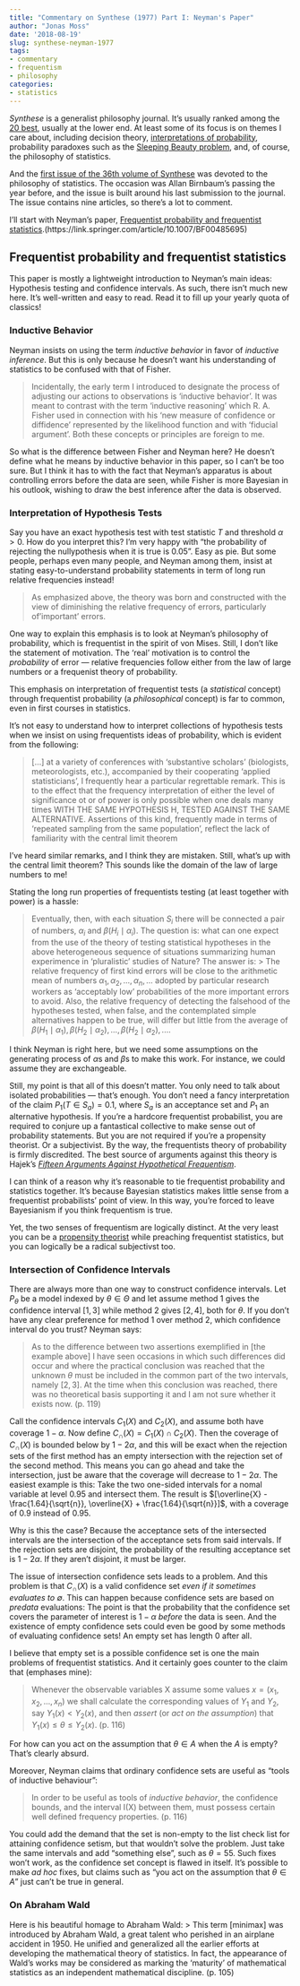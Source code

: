 ```yaml
---
title: "Commentary on Synthese (1977) Part I: Neyman's Paper"
author: "Jonas Moss"
date: '2018-08-19'
slug: synthese-neyman-1977
tags:
- commentary
- frequentism
- philosophy
categories:
- statistics
---
```

*Synthese* is a generalist philosophy journal. It's usually ranked among the [20 best](http://leiterreports.typepad.com/blog/2015/09/the-top-20-general-philosophy-journals-2015.html), usually at the lower end. At least some of its focus is on themes I care about, including decision theory, [interpretations of probability](https://link.springer.com/content/pdf/10.1007/s11229-006-9138-5.pdf), probability paradoxes such as the [Sleeping Beauty problem](https://en.wikipedia.org/wiki/Sleeping_Beauty_problem), and, of course, the philosophy of statistics. 

And the [first issue of the 36th volume of Synthese](https://link.springer.com/journal/11229/36/1/page/1) was devoted to the philosophy of statistics. The occasion was Allan Birnbaum's passing the year before, and the issue is built around his last submission to the journal. The issue contains nine articles, so there's a lot to comment. 

I'll start with Neyman's paper, [Frequentist probability and frequentist statistics].(https://link.springer.com/article/10.1007/BF00485695)

## Frequentist probability and frequentist statistics
This paper is mostly a lightweight introduction to Neyman's main ideas: Hypothesis testing and confidence intervals. As such, there isn't much new here. It's well-written and easy to read. Read it to fill up your yearly quota of classics!

### Inductive Behavior
Neyman insists on using the term *inductive behavior* in favor of *inductive inference*. But this is only because he doesn't want his understanding of statistics to be confused with that of Fisher. 

> Incidentally, the early term I introduced to designate the process of adjusting our actions to observations is 'inductive behavior'. It was meant to contrast with the term 'inductive reasoning' which R. A. Fisher used in connection with his 'new measure of confidence or diffidence' represented by the likelihood function and with 'fiducial argument'. Both these concepts or principles are foreign to me.

So what is the difference between Fisher and Neyman here? He doesn't define what he means by inductive behavior in this paper, so I can't be too sure. But I think it has to with the fact that Neyman's apparatus is about controlling errors before the data are seen, while Fisher is more Bayesian in his outlook, wishing to draw the best inference after the data is observed. 

### Interpretation of Hypothesis Tests
Say you have an exact hypothesis test with test statistic $T$ and threshold $\alpha>0$. How do you interpret this? I'm very happy with "the probability of rejecting the nullypothesis when it is true is  $0.05$". Easy as pie. But some people, perhaps even many people, and Neyman among them, insist at stating easy-to-understand probability statements in term of long run relative frequencies instead!

> As emphasized above, the theory was born and constructed with the view of diminishing the relative frequency of errors, particularly of'important' errors.

One way to explain this emphasis is to look at Neyman's philosophy of probability, which is frequentist in the spirit of von Mises. Still, I don't like the statement of motivation. The 'real' motivation is to control the *probability* of error --- relative frequencies follow either from the law of large numbers or a frequenist theory of probability. 

This emphasis on interpretation of frequentist tests (a *statistical* concept) through frequentist probability (a *philosophical* concept) is far to common, even in first courses in statistics. 

It's not easy to understand how to interpret collections of hypothesis tests when we insist on using frequentists ideas of probability, which is evident from the following:

> [...] at a variety of conferences with 'substantive scholars' (biologists, meteorologists, etc.), accompanied by their cooperating 'applied statisticians', I frequently hear a particular regrettable remark. This is to the effect that the frequency interpretation of either the level of significance ot or of power is only possible when one deals many times WITH THE SAME   HYPOTHESIS H, TESTED AGAINST THE SAME ALTERNATIVE. Assertions of this kind, frequently made in terms of 'repeated sampling from the same population', reflect the lack of familiarity with the central limit theorem

I've heard similar remarks, and I think they are mistaken. Still, what's up with the central limit theorem? This sounds like the domain of the law of large numbers to me!

Stating the long run properties of frequentists testing (at least together with power) is a hassle:

>Eventually, then, with each situation $S_i$ there will be connected a pair of numbers, $\alpha_i$ and $\beta(H_i \mid \alpha_i)$. The question is: what can one expect from the use of the theory of testing statistical hypotheses in the above heterogeneous sequence of situations summarizing human experimence in 'pluralistic' studies of Nature? The answer is: 
>> The relative frequency of first kind errors will be close to the arithmetic mean of numbers $\alpha_1, \alpha_2, ... ,\alpha_n, ...$ adopted by particular research workers as 'acceptably low' probabilities of the more important errors to avoid. Also, the relative frequency of detecting the falsehood of the hypotheses tested, when false, and the contemplated simple alternatives happen to be true, will differ but little from the average of $\beta(H_1 \mid \alpha_1), \beta(H_2 \mid \alpha_2), ..., \beta(H_2 \mid \alpha_2), ...$.

I think Neyman is right here, but we need some assumptions on the generating process of $\alpha$s and $\beta$s to make this work. For instance, we could assume they are exchangeable.

Still, my point is that all of this doesn't matter. You only need to talk about isolated probabilities --- that's enough. You don't need a fancy interpretation of the claim $P_1(T \in S_a)=0.1$, where $S_a$ is an acceptance set and $P_1$ an alternative hypothesis. If you're a hardcore frequentist probabilist, you are required to conjure up a fantastical collective to make sense out of probability statements. But you are not required if you're a propensity theorist. Or a subjectivist. By the way, the frequentists theory of probability is firmly discredited. The best source of arguments against this theory is Hajek's [*Fifteen Arguments Against Hypothetical Frequentism*](https://link.springer.com/article/10.1007/s10670-009-9154-1).

I can think of a reason why it's reasonable to tie frequentist probability and statistics together. It's because Bayesian statistics makes little sense from a frequentist probabilists' point of view. In this way, you're forced to leave Bayesianism if you think frequentism is true. 

Yet, the two senses of frequentism are logically distinct. At the very least you can be a [propensity theorist](https://scholar.google.no/scholar?cluster=9199673684848457080&hl=no&as_sdt=0,5) while preaching frequentist statistics, but you can logically be a radical subjectivst too. 

### Intersection of Confidence Intervals
There are always more than one way to construct confidence intervals. Let $P_\theta$ be a model indexed by $\theta \in \Theta$  and let assume method 1 gives the confidence interval $[1,3]$ while method 2 gives $[2,4]$, both for $\theta$. If you don't have any clear preference for method 1 over method 2, which confidence interval do you trust? Neyman says:

> As to the difference between two assertions exemplified in [the example above] I have seen occasions in which such differences did occur and where the practical conclusion was reached that the unknown $\theta$ must be included in the common part of the two intervals, namely $[2, 3]$. At the time when this conclusion was reached, there was no theoretical basis supporting it and I am not sure whether it exists now. (p. 119)

Call the confidence intervals $C_1(X)$ and $C_2(X)$, and assume both have coverage $1 - \alpha$. Now define $C_\cap (X) = C_1(X) \cap C_2(X)$. Then the coverage of $C_\cap (X)$ is bounded below by $1 - 2\alpha$, and this will be exact when the rejection sets of the first method has an empty intersection with the rejection set of the second method. This means you can go ahead and take the intersection, just be aware that the coverage will decrease to $1 - 2\alpha$. The easiest example is this: Take the two one-sided intervals for a nomal variable at level $0.95$ and intersect them. The result is $[\overline{X} - \frac{1.64}{\sqrt{n}}, \overline{X} + \frac{1.64}{\sqrt{n}}]$, with a coverage of $0.9$ instead of $0.95$. 

Why is this the case? Because the acceptance sets of the intersected intervals are the intersection of the acceptance sets from said intervals. If the rejection sets are disjoint, the probability of the resulting acceptance set is $1 - 2\alpha$. If they aren't disjoint, it must be larger.

The issue of intersection confidence sets leads to a problem. And this problem is that $C_\cap (X)$ is a valid confidence set *even if it sometimes evaluates to $\emptyset$*. This can happen because confidence sets are based on *predata* evaluations: The point is that the probability that the confidence set covers the parameter of interest is $1 - \alpha$ *before* the data is seen. And the existence of empty confidence sets could even be good by some methods of evaluating confidence sets! An empty set has length $0$ after all. 

I believe that empty set is a possible confidence set is one the main problems of frequentist statistics. And it certainly goes counter to the claim that (emphases mine):

> Whenever the observable variables X assume some values $x = (x_1, x_2, ..., x_n)$ we shall calculate the corresponding values of $Y_1$ and $Y_2$, say $Y_1(x)<Y_2(x)$, and then *assert* (or *act on the assumption*) that $Y_1(x)\leq \theta \leq Y_2(x)$. (p. 116)

For how can you act on the assumption that $\theta\in A$ when the $A$ is empty? That's clearly absurd. 

Moreover, Neyman claims that ordinary confidence sets are useful as "tools of inductive behaviour":

> In  order to be useful as tools of *inductive behavior*, the confidence bounds, and the interval I(X) between them, must possess certain well defined frequency properties. (p. 116)

You could add the demand that the set is non-empty to the list check list for attaining confidence setism, but that wouldn't solve the problem. Just take the same intervals and add "something else", such as $\theta = 55$. Such fixes won't work, as the confidence set concept is flawed in itself. It's possible to make *ad hoc* fixes, but claims  such as "you act on the assumption that $\theta\in A$" just can't be true in general.

### On Abraham Wald
Here is his beautiful homage to Abraham Wald:
> This term [minimax] was introduced by Abraham Wald, a great talent who perished in an airplane accident in 1950. He unified and generalized all the earlier efforts at developing the mathematical theory of statistics. In fact, the appearance of Wald's works may be considered as marking the 'maturity' of mathematical statistics as an independent mathematical discipline. (p. 105)

